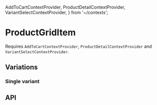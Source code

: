   AddToCartContextProvider,
  ProductDetailContextProvider,
  VariantSelectContextProvider,
} from '~/contexts';

<Meta title="Components/ProductGridItem" component={ProductGridItem} />

# ProductGridItem

Requires `AddToCartContextProvider`, `ProductDetailContextProvider` and `VariantSelectContextProvider`.

<Canvas>
  <Story name="Base component">
    <div className={styles.holder}>
      <AddToCartContextProvider onClick={mockAddToCartButtonOnClick}>
        <ProductDetailContextProvider
          product={knobs.object('Product', ProductDetailHeaderFixture.product, 'Content')}
        >
          <VariantSelectContextProvider
            variants={knobs.object('Variant', ProductGridItemFixture.variantOptions, 'Content')}
          >
            <ProductGridItem
              copy={{
                addToCart: AddToCartButtonFixture.copy,
                ...ProductGridItemFixture.copy,
              }}
              info={knobs.text('Info', ProductGridItemFixture.info, 'Content')}
              url={knobs.text('URL', ProductGridItemFixture.url, 'Content')}
            />
          </VariantSelectContextProvider>
        </ProductDetailContextProvider>
      </AddToCartContextProvider>
    </div>
  </Story>
</Canvas>

## Variations

### Single variant

<Canvas>
  <Story name="Single variant">
    <div className={styles.holder}>
      <AddToCartContextProvider onClick={mockAddToCartButtonOnClick}>
        <ProductDetailContextProvider
          product={knobs.object('Product', ProductDetailHeaderFixture.product, 'Content')}
        >
          <VariantSelectContextProvider
            variants={knobs.object('Variant', ProductGridItemFixture.variantOptionsOneItem, 'Content')}
          >
            <ProductGridItem
              copy={{
                addToCart: AddToCartButtonFixture.copy,
                ...ProductGridItemFixture.copy,
              }}
              info={knobs.text('Info', ProductGridItemFixture.info, 'Content')}
              url={knobs.text('URL', ProductGridItemFixture.url, 'Content')}
            />
          </VariantSelectContextProvider>
        </ProductDetailContextProvider>
      </AddToCartContextProvider>
    </div>
  </Story>
</Canvas>


## API

<ArgsTable of={ProductGridItem} />
